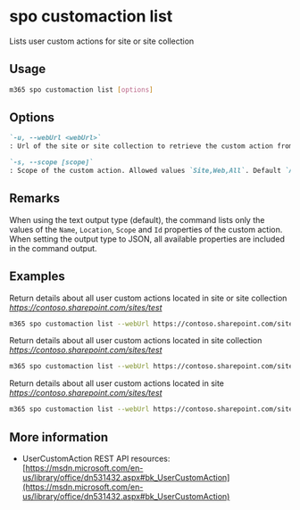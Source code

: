 
# spo customaction list

Lists user custom actions for site or site collection

## Usage

```sh
m365 spo customaction list [options]
```

## Options

```md defintion-list
`-u, --webUrl <webUrl>`
: Url of the site or site collection to retrieve the custom action from

`-s, --scope [scope]`
: Scope of the custom action. Allowed values `Site,Web,All`. Default `All`
```

<Global />

## Remarks

When using the text output type (default), the command lists only the values of the `Name`, `Location`, `Scope` and `Id` properties of the custom action. When setting the output type to JSON, all available properties are included in the command output.

## Examples

Return details about all user custom actions located in site or site collection _https://contoso.sharepoint.com/sites/test_

```sh
m365 spo customaction list --webUrl https://contoso.sharepoint.com/sites/test
```

Return details about all user custom actions located in site collection _https://contoso.sharepoint.com/sites/test_

```sh
m365 spo customaction list --webUrl https://contoso.sharepoint.com/sites/test --scope Site
```

Return details about all user custom actions located in site _https://contoso.sharepoint.com/sites/test_

```sh
m365 spo customaction list --webUrl https://contoso.sharepoint.com/sites/test --scope Web
```

## More information

- UserCustomAction REST API resources: [https://msdn.microsoft.com/en-us/library/office/dn531432.aspx#bk_UserCustomAction](https://msdn.microsoft.com/en-us/library/office/dn531432.aspx#bk_UserCustomAction)
